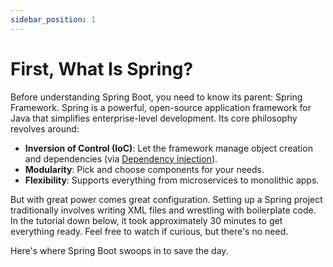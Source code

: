 ```yaml
---
sidebar_position: 1
---
```



# First, What Is Spring?

Before understanding Spring Boot, you need to know its parent: Spring Framework. Spring is a powerful, open-source application framework for Java that simplifies enterprise-level development. Its core philosophy revolves around:

* **Inversion of Control (IoC)**: Let the framework manage object creation and dependencies (via [Dependency injection](/lets-create-a-spring-boot-project/some-important-concepts)).
* **Modularity**: Pick and choose components for your needs.
* **Flexibility**: Supports everything from microservices to monolithic apps.

But with great power comes great configuration. Setting up a Spring project traditionally involves writing XML files and wrestling with boilerplate code. In the tutorial down below, it took approximately 30 minutes to get everything ready. Feel free to watch if curious, but there's no need.

<YouTube id="e8aSyQo0nHo" />

Here's where Spring Boot swoops in to save the day.